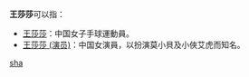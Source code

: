 '''王莎莎'''可以指：
* [[王莎莎|王莎莎]]：中国女子手球運動員。
* [[王莎莎_(演员)|王莎莎 (演员)]]：中国女演員，以扮演莫小貝及小俠艾虎而知名。

{{disambig}}

[[Category:三字王姓人名消歧义|sha]]